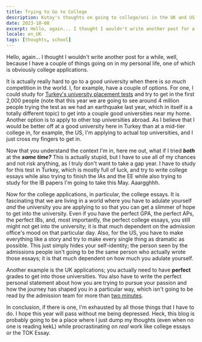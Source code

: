 ```yaml
---
title: Trying to Go to College
description: Kutay's thoughts on going to college/uni in the UK and US
date: 2023-10-08
excerpt: Hello, again... I thought I wouldn't write another post for a while, well, because I have a couple of things going on in my personal life, one of which is obviously college applications.
locale: en_UK
tags: [thoughts, school]
---
```

Hello, again... I thought I wouldn't write another post for a while, well, because I have a couple of things going on in my personal life, one of which is obviously college applications.

It is actually really hard to go to a good university when there is _so much_ competition in the world. I, for example, have a couple of options. For one, I could study for [Turkey's university placement tests](https://en.wikipedia.org/wiki/Student_Selection_and_Placement_System) and try to get in the first 2,000 people (note that this year we are going to see around 4 million people trying the test as we had an earthquake last year, which in itself is a totally different topic) to get into a couple good universities near my home. Another option is to apply to other top universities abroad. As I believe that I would be better off at a good university here in Turkey than at a mid-tier college in, for example, the US, I'm applying to actual top universities, and I just cross my fingers to get in.

Now that you understand the context I'm in, here me out, what if I tried _**both**_ at the **_same time?_** This is actually stupid, but I have to use all of my chances and not risk anything, as I truly don't want to take a gap year. I have to study for this test in Turkey, which is mostly full of luck, and try to write college essays while also trying to finish the IAs and the EE while also trying to study for the IB papers I'm going to take this May. Aaargghhh.

Now for the college applications, in particular, the college essays. It is fascinating that we are living in a world where you have to adulate yourself _and_ the university you are applying to so that you can get a slimmer of hope to get into the university. Even if you have the perfect GPA, the perfect APs, the perfect IBs, and, most importantly, the perfect college essays, you still might not get into the university; it is that much dependent on the admission office's mood on that particular day. Also, for the US, you have to make everything like a story and try to make every single thing as dramatic as possible. This just simply hides your self-identity; the person seen by the admissions people isn't going to be the same person who actually wrote those essays; it is that much dependent on how much you adulate yourself.

Another example is the UK applications; you actually need to have **perfect** grades to get into those universities. You also have to write the perfect personal statement about how you are trying to pursue your passion and how the journey has shaped you in a particular way, which isn't going to be read by the admission team for more than [two minutes](https://www.theguardian.com/education/2023/jun/15/uk-university-staff-only-read-students-personal-statements-for-two-minutes).

In conclusion, if there is one, I'm exhausted by all those things that I have to do. I hope this year will pass without me being depressed. Heck, this blog is probably going to be a place where I just dump my thoughts (even when no one is reading kekL) while procrastinating on _real_ work like college essays or the TOK Essay.